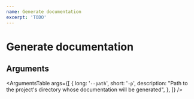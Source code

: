 ```yaml
---
name: Generate documentation
excerpt: 'TODO'
---
```


# Generate documentation

## Arguments

<ArgumentsTable
  args={[
    {
      long: '`--path`',
      short: '`-p`',
      description:
        "Path to the project's directory whose documentation will be generated",
    },
  ]}
/>
